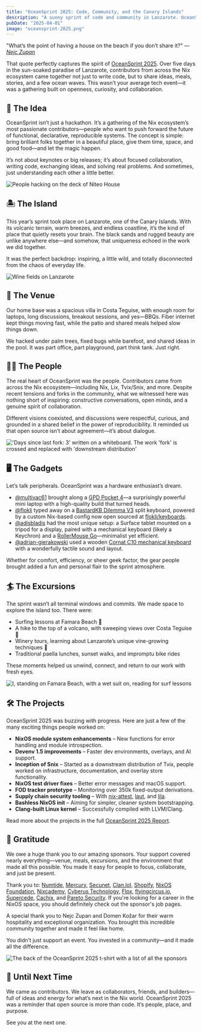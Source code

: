 ```yaml
---
title: "OceanSprint 2025: Code, Community, and the Canary Islands"
description: "A sunny sprint of code and community in Lanzarote. OceanSprint 2025 brought together Nix enthusiasts for a week of collaboration, exploration, and connection—fueled by shared purpose and amazing sponsors."
pubDate: "2025-04-01"
image: "oceansprint-2025.png"
---
```



"What’s the point of having a house on the beach if you don’t share it?" — [_Nejc Zupan_](https://github.com/zupo)

That quote perfectly captures the spirit of [OceanSprint 2025](https://oceansprint.org).
Over five days in the sun-soaked paradise of Lanzarote, contributors from across the Nix ecosystem came together not just to write code, but to share ideas, meals, stories, and a few ocean waves.
This wasn’t your average tech event—it was a gathering built on openness, curiosity, and collaboration.

## 🧠 The Idea

OceanSprint isn’t just a hackathon.
It’s a gathering of the Nix ecosystem’s most passionate contributors—people who want to push forward the future of functional, declarative, reproducible systems.
The concept is simple: bring brilliant folks together in a beautiful place, give them time, space, and good food—and let the magic happen.

It’s not about keynotes or big releases; it’s about focused collaboration, writing code, exchanging ideas, and solving real problems.
And sometimes, just understanding each other a little better.

<Image src={peopleImage} alt="People hacking on the deck of Niteo House" />

## 🏝️ The Island

This year’s sprint took place on Lanzarote, one of the Canary Islands.
With its volcanic terrain, warm breezes, and endless coastline, it’s the kind of place that quietly resets your brain.
The black sands and rugged beauty are unlike anywhere else—and somehow, that uniqueness echoed in the work we did together.

It was the perfect backdrop: inspiring, a little wild, and totally disconnected from the chaos of everyday life.

<Image src={wineFields} alt="Wine fields on Lanzarote" />

## 🏡 The Venue

Our home base was a spacious villa in Costa Teguise, with enough room for laptops, long discussions, breakout sessions, and yes—BBQs.
Fiber internet kept things moving fast, while the patio and shared meals helped slow things down.

We hacked under palm trees, fixed bugs while barefoot, and shared ideas in the pool.
It was part office, part playground, part think tank. Just right.

## 🧑‍💻 The People

The real heart of OceanSprint was the people.
Contributors came from across the Nix ecosystem—including Nix, Lix, Tvix/Snix, and more.
Despite recent tensions and forks in the community, what we witnessed here was nothing short of inspiring: constructive conversations, open minds, and a genuine spirit of collaboration.

Different visions coexisted, and discussions were respectful, curious, and grounded in a shared belief in the power of reproducibility. It reminded us that open source isn’t about agreement—it’s about dialogue.

<Image
  src={downstreamDist}
  alt="'Days since last fork: 3' written on a whiteboard. The work 'fork' is crossed and replaced with 'downstream distribution'"
/>

## 🖥️ The Gadgets

Let’s talk peripherals. OceanSprint was a hardware enthusiast’s dream.

- [@multivac61](https://github.com/multivac61) brought along a [GPD Pocket 4](https://gpdstore.net/gpd-mini-laptop/gpd-pocket-4/)—a surprisingly powerful mini laptop with a high-quality build that turned heads.
- [@flokli](https://github.com/flokli) typed away on a [BastardKB Dilemma V3](https://bastardkb.com/product/dilemma-built-v3/) split keyboard, powered by a custom Nix-based config now open sourced at [flokli/keyboards](https://github.com/flokli/keyboards).
- [@adisbladis](https://github.com/adisbladis) had the most unique setup: a Surface tablet mounted on a tripod for a display, paired with a mechanical keyboard (likely a Keychron) and a [RollerMouse Go](https://contour-design.co.uk/collections/centred-mice/products/rollermouse-go)—minimalist yet efficient.
- [@adrian-gierakowski](https://github.com/adrian-gierakowski) used a wooden [Cornat C10 mechanical keyboard](https://backercrew.com/keyboard-c10-adjustable-key-position-keypad/) with a wonderfully tactile sound and layout.

Whether for comfort, efficiency, or sheer geek factor, the gear people brought added a fun and personal flair to the sprint atmosphere.

## 🏄️ The Excursions

The sprint wasn’t all terminal windows and commits.
We made space to explore the island too. There were:

- Surfing lessons at Famara Beach 🌊
- A hike to the top of a volcano, with sweeping views over Costa Teguise 🌋
- Winery tours, learning about Lanzarote’s unique vine-growing techniques 🍷
- Traditional paella lunches, sunset walks, and impromptu bike rides

These moments helped us unwind, connect, and return to our work with fresh eyes.

<Image
  src={surfing}
  alt="I, standing on Famara Beach, with a wet suit on, reading for surf lessons"
/>

## 🛠️ The Projects

OceanSprint 2025 was buzzing with progress. Here are just a few of the many exciting things people worked on:

- **NixOS module system enhancements** – New functions for error handling and module introspection.
- **Devenv 1.5 improvements** – Faster dev environments, overlays, and AI support.
- **Inception of Snix** – Started as a downstream distribution of Tvix, people worked on infrastructure, documentation, and overlay store functionality.
- **NixOS test driver fixes** – Better error messages and macOS support.
- **FOD tracker prototype** – Monitoring over 350k fixed-output derivations.
- **Supply chain security tooling** – With [nix-attest](https://github.com/arianvp/nix-attest), [laut](https://github.com/mschwaig/laut), and [lila](https://github.com/JulienMalka/lila).
- **Bashless NixOS init** – Aiming for simpler, cleaner system bootstrapping.
- **Clang-built Linux kernel** – Successfully compiled with LLVM/Clang.

Read more about the projects in the full [OceanSprint 2025 Report](https://oceansprint.org/reports/2025/).

## 💖 Gratitude

We owe a huge thank you to our amazing sponsors.
Your support covered nearly everything—venue, meals, excursions, and the environment that made all this possible.
You made it easy for people to focus, collaborate, and just be present.

Thank you to: [Numtide](https://numtide.com), [Mercury](https://mercury.com/), [Secunet](https://www.secunet.com/en/), [Clan.lol](https://clan.lol), [Shopify](https://shopify.com), [NixOS Foundation](https://nixos.org), [Nixcademy](https://nixcademy.com), [Cyberus Technology](https://cyberus-technology.de/en), [Flox](https://flox.dev/), [flyingcircus.io](https://flyingcircus.io), [Supercede](https://supercede.com/), [Cachix](https://cachix.org), and [Pareto Security](https://paretosecurity.com/).
If you're looking for a career in the NixOS space, you should definitely check out the sponsor's job pages.

A special thank you to Nejc Zupan and Domen Kožar for their warm hospitality and exceptional organization. You brought this incredible community together and made it feel like home.

You didn’t just support an event. You invested in a community—and it made all the difference.

<Image
  src={sponsors}
  alt="The back of the OceanSprint 2025 t-shirt with a list of all the sponsors"
/>

## 🌅 Until Next Time

We came as contributors. We leave as collaborators, friends, and builders—full of ideas and energy for what’s next in the Nix world. OceanSprint 2025 was a reminder that open source is more than code. It’s people, place, and purpose.

See you at the next one.
